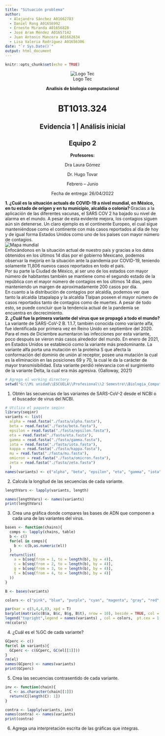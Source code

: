 ```yaml
---
title: "Situación problema"
author: 
  - Alejandro Sánchez A01662783
  - Daniel Rong A01656992
  - Ernesto Miranda A01656828
  - José Aram Méndez A01657142
  - Juan Antonio Mancera A01662634
  - Lisa Valeria Rodríguez A01656306
date: "`r Sys.Date()`"
output: html_document
---
```


```r
knitr::opts_chunk$set(echo = TRUE)
```

<center>
![Logo Tec](./img/logoTec.png)


**Analisis de biologia computacional**


# BT1013.324


## Evidencia 1 | Análisis inicial


## Equipo 2


**Profesores: **  


Dra Laura Gómez  


Dr. Hugo Tovar  


Febrero – Junio  


Fecha de entrega: 26/04/2022  
</center>

**1. ¿Cuál es la situación actuals de COVID-19 a nivel mundial, en México, en tu estado de origen y en tu municipio, alcaldía o colonia? **
Gracias a la aplicación de las diferentes vacunas, el SARS COV 2 ha bajado su nivel de alarma en el mundo. A pesar de esta evidente mejora, los contagios siguen aún sin detenerse. Un claro ejemplo es el continente Europeo, el cual sigue manteniéndose como el continente con más casos reportados al día de hoy y de igual forma Estados Unidos como uno de los países con mayor número de contagios.  
![Mapa mundial](./img/worldMap.png)  
Enfocándonos en la situación actual de nuestro país y gracias a los datos obtenidos en los últimos 14 días por el gobierno Mexicano, podemos observar la mejoría en la situación ante la pandemia por COVID-19, teniendo solamente 11,806 nuevos casos reportados en todo el país.  
Por su parte la Ciudad de México, al ser uno de los estados con mayor número de habitantes también se mantiene como el segundo estado de la república con el mayor número de contagios en los últimos 14 días, pero manteniendo un margen de aproximadamente 200 casos por día.  
En cuanto a la distribución de contagios por alcaldía, podemos ver que tanto la alcaldía Iztapalapa y la alcaldía Tlalpan poseen el mayor número de casos reportados tanto de contagios como de muertes. A pesar de todo esto, se puede concluir que la tendencia actual de la pandemia se encuentra en decrecimiento.  
**2. ¿Cuál fue la primera variante del virus que se propagó a todo el mundo?**
La variante de SARS-CoV-2 B. 1.1.7, también conocida como variante alfa, fue identificada por primera vez en Reino Unido en septiembre del 2020. Para el mes de Diciembre aumentaron las infecciones por esta variante, poco después se vieron más casos alrededor del mundo. En enero de 2021, en Estados Unidos se estableció como la variante más predominante. La variante alfa porta una mutación en la proteína S que afecta la conformación del dominio de unión al receptor, posee una mutación la cual es la eliminación en las posiciones 69 y 70, la cual le da la carácter de mayor transmisibilidad. Esta variante perdió relevancia con el surgimiento de la variante Delta, la cual era más agresiva. {Galloway, 2021}

```r
# Agrega el working directory
setwd("G:\\Mi unidad\\ESCUELA\\Profesional\\2 Semestre\\Biologia_Computacional\\SituacionProblema\\codigo")
```

1. Obtén las secuencias de las variantes de SARS-CoV-2 desde el NCBI o el buscador de virus del NCBI.
```r
# Utiliza el paquete seqinr
library(seqinr)
variants <- list(
  alpha = read.fasta("./fasta/alpha.fasta"),
  beta = read.fasta("./fasta/beta.fasta"),
  epsilon = read.fasta("./fasta/epsilon.fasta"),
  eta = read.fasta("./fasta/eta.fasta"),
  gamma = read.fasta("./fasta/gamma.fasta"),
  iota = read.fasta("./fasta/iota.fasta"),
  kappa = read.fasta("./fasta/kappa.fasta"),
  mu = read.fasta("./fasta/mu.fasta"),
  omicron = read.fasta("./fasta/omicron.fasta"),
  zeta = read.fasta("./fasta/zeta.fasta")
  )
names(variants) <- c("alpha", "beta", "epsilon", "eta", "gamma", "iota", "kappa", "mu", "omicron", "zeta")
```
2. Calcula la longitud de las secuencias de cada variante.
```r
lengthVars <- lapply(variants, length)

names(lengthVars) <- names(variants)
print(lengthVars)
```
3. Crea una gráfica donde compares las bases de ADN que componen a cada una de las variantes del virus.
```r
bases <- function(chains){
  comps <- lapply(chains, table)
  b <- c()
  for(el in comps){
    b <- c(b,as.numeric(el))
  }
  return(list(
    a = b[seq(from = 1, to = length(b), by = 4)],
    c = b[seq(from = 2, to = length(b), by = 4)],
    g = b[seq(from = 3, to = length(b), by = 4)],
    t = b[seq(from = 4, to = length(b), by = 4)]
  ))
}

B <- bases(variants)

colors <- c("pink", "blue", "purple", "cyan", "magenta", "gray", "red", "black", "green", "orange")

par(mar = c(5,4,4,8), xpd = T)
barplot(matrix(c(B$a, B$c, B$g, B$t), nrow = 10), beside = TRUE, col = colors, las =2, names.arg = c("A", "C", "G", "T"), ylab = "Frecuencia", xlab = "Bases")
legend("topright",legend = names(variants) , col = colors,  pt.cex = 1, pch = 15 , cex = 1, inset = c(-0.2,0))
rm(colors)

```
4. ¿Cuál es el %GC de cada variante?
```r
GCperc <- c()
for(el in variants){
  GCperc <- c(GCperc, GC(el[[1]]))
}
rm(el)
names(GCperc) <- names(variants)
print(GCperc)
```

5. Crea las secuencias contrasentido de cada variante.
```r
inv <- function(chain){
  C <- as.character(chain[[1]])
  return(C[length(C): 1])
}

contra <- lapply(variants, inv)
names(contra) <- names(variants)
print(contra)
```

6. Agrega una interpretación escrita de las gráficas que integras.